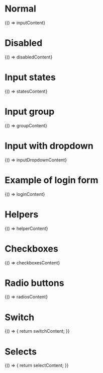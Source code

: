 
<Meta title="UI/Forms" />

# Normal

<Canvas>
  <Story name="Normal" parameters={{ docs: { source: { code: inputContent } } }}>
    {() => inputContent}
  </Story>
</Canvas>

# Disabled

<Canvas>
  <Story name="Disabled" parameters={{ docs: { source: { code: disabledContent } } }}>
    {() => disabledContent}
  </Story>
</Canvas>

# Input states

<Canvas>
  <Story name="Input states" parameters={{ docs: { source: { code: statesContent } } }}>
    {() => statesContent}
  </Story>
</Canvas>

# Input group

<Canvas>
  <Story name="Input group" parameters={{ docs: { source: { code: groupContent } } }}>
    {() => groupContent}
  </Story>
</Canvas>

# Input with dropdown

<Canvas>
  <Story name="Input with dropdown" parameters={{ docs: { source: { code: inputDropdownContent } } }}>
    {() => inputDropdownContent}
  </Story>
</Canvas>

# Example of login form

<Canvas>
  <Story name="Example of login form" parameters={{ docs: { source: { code: loginContent } } }}>
    {() => loginContent}
  </Story>
</Canvas>

# Helpers

<Canvas>
  <Story name="Helpers" parameters={{ docs: { source: { code: helperContent } } }}>
    {() => helperContent}
  </Story>
</Canvas>

# Checkboxes

<Canvas>
  <Story name="Checkboxes" parameters={{ docs: { source: { code: checkboxesContent } } }}>
    {() => checkboxesContent}
  </Story>
</Canvas>

# Radio buttons

<Canvas>
  <Story name="Radio buttons" parameters={{ docs: { source: { code: radiosContent } } }}>
    {() => radiosContent}
  </Story>
</Canvas>

# Switch

<Canvas>
  <Story name="Switch" parameters={{ docs: { source: { code: switchContent } } }}>
    {() => {
      return switchContent;
    }}
  </Story>
</Canvas>

# Selects

<Canvas>
  <Story name="Selects" parameters={{ docs: { source: { code: selectContent } } }}>
    {() => {
      return selectContent;
    }}
  </Story>
</Canvas>
